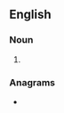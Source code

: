 ==English==

===Noun===
{{head|en|noun plural form}}

# {{plural of|inciter|lang=en}}

===Anagrams===
* {{anagrams|en|a=ceiinrst|citiners|citrines|crinites|tin cries}}